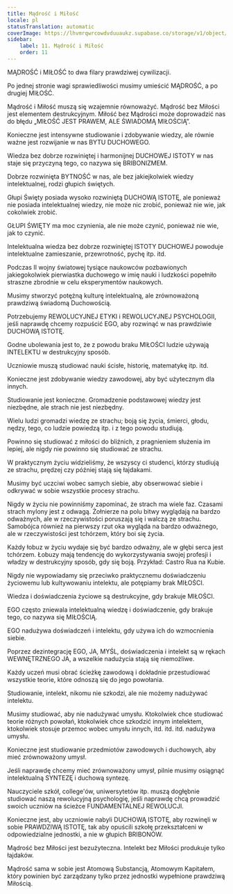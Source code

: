 ```yaml
---
title: Mądrość i Miłość
locale: pl
statusTranslation: automatic
coverImage: https://lhvmrqwrcowdvduuaukz.supabase.co/storage/v1/object/public/strapi-uploads/small_cover-educacion-fundamental.webp-2d51a7828a2b1309555be27f7e2a61a0.webp
sidebar:
    label: 11. Mądrość i Miłość
    order: 11
---
```

MĄDROŚĆ i MIŁOŚĆ to dwa filary prawdziwej cywilizacji.

Po jednej stronie wagi sprawiedliwości musimy umieścić MĄDROŚĆ, a po drugiej MIŁOŚĆ.

Mądrość i Miłość muszą się wzajemnie równoważyć. Mądrość bez Miłości jest elementem destrukcyjnym. Miłość bez Mądrości może doprowadzić nas do błędu „MIŁOŚĆ JEST PRAWEM, ALE ŚWIADOMĄ MIŁOŚCIĄ”.

Konieczne jest intensywne studiowanie i zdobywanie wiedzy, ale równie ważne jest rozwijanie w nas BYTU DUCHOWEGO.

Wiedza bez dobrze rozwiniętej i harmonijnej DUCHOWEJ ISTOTY w nas staje się przyczyną tego, co nazywa się BRIBONIZMEM.

Dobrze rozwinięta BYTNOŚĆ w nas, ale bez jakiejkolwiek wiedzy intelektualnej, rodzi głupich świętych.

Głupi Święty posiada wysoko rozwiniętą DUCHOWĄ ISTOTĘ, ale ponieważ nie posiada intelektualnej wiedzy, nie może nic zrobić, ponieważ nie wie, jak cokolwiek zrobić.

GŁUPI ŚWIĘTY ma moc czynienia, ale nie może czynić, ponieważ nie wie, jak to czynić.

Intelektualna wiedza bez dobrze rozwiniętej ISTOTY DUCHOWEJ powoduje intelektualne zamieszanie, przewrotność, pychę itp. itd.

Podczas II wojny światowej tysiące naukowców pozbawionych jakiegokolwiek pierwiastka duchowego w imię nauki i ludzkości popełniło straszne zbrodnie w celu eksperymentów naukowych.

Musimy stworzyć potężną kulturę intelektualną, ale zrównoważoną prawdziwą świadomą Duchowością.

Potrzebujemy REWOLUCYJNEJ ETYKI i REWOLUCYJNEJ PSYCHOLOGII, jeśli naprawdę chcemy rozpuścić EGO, aby rozwinąć w nas prawdziwie DUCHOWĄ ISTOTĘ.

Godne ubolewania jest to, że z powodu braku MIŁOŚCI ludzie używają INTELEKTU w destrukcyjny sposób.

Uczniowie muszą studiować nauki ścisłe, historię, matematykę itp. itd.

Konieczne jest zdobywanie wiedzy zawodowej, aby być użytecznym dla innych.

Studiowanie jest konieczne. Gromadzenie podstawowej wiedzy jest niezbędne, ale strach nie jest niezbędny.

Wielu ludzi gromadzi wiedzę ze strachu; boją się życia, śmierci, głodu, nędzy, tego, co ludzie powiedzą itp. i z tego powodu studiują.

Powinno się studiować z miłości do bliźnich, z pragnieniem służenia im lepiej, ale nigdy nie powinno się studiować ze strachu.

W praktycznym życiu widzieliśmy, że wszyscy ci studenci, którzy studiują ze strachu, prędzej czy później stają się łajdakami.

Musimy być uczciwi wobec samych siebie, aby obserwować siebie i odkrywać w sobie wszystkie procesy strachu.

Nigdy w życiu nie powinniśmy zapominać, że strach ma wiele faz. Czasami strach mylony jest z odwagą. Żołnierze na polu bitwy wyglądają na bardzo odważnych, ale w rzeczywistości poruszają się i walczą ze strachu. Samobójca również na pierwszy rzut oka wygląda na bardzo odważnego, ale w rzeczywistości jest tchórzem, który boi się życia.

Każdy łobuz w życiu wydaje się być bardzo odważny, ale w głębi serca jest tchórzem. Łobuzy mają tendencję do wykorzystywania swojej profesji i władzy w destrukcyjny sposób, gdy się boją. Przykład: Castro Rua na Kubie.

Nigdy nie wypowiadamy się przeciwko praktycznemu doświadczeniu życiowemu lub kultywowaniu intelektu, ale potępiamy brak MIŁOŚCI.

Wiedza i doświadczenia życiowe są destrukcyjne, gdy brakuje MIŁOŚCI.

EGO często zniewala intelektualną wiedzę i doświadczenie, gdy brakuje tego, co nazywa się MIŁOŚCIĄ.

EGO nadużywa doświadczeń i intelektu, gdy używa ich do wzmocnienia siebie.

Poprzez dezintegrację EGO, JA, MYŚL, doświadczenia i intelekt są w rękach WEWNĘTRZNEGO JA, a wszelkie nadużycia stają się niemożliwe.

Każdy uczeń musi obrać ścieżkę zawodową i dokładnie przestudiować wszystkie teorie, które odnoszą się do jego powołania.

Studiowanie, intelekt, nikomu nie szkodzi, ale nie możemy nadużywać intelektu.

Musimy studiować, aby nie nadużywać umysłu. Ktokolwiek chce studiować teorie różnych powołań, ktokolwiek chce szkodzić innym intelektem, ktokolwiek stosuje przemoc wobec umysłu innych, itd. itd. itd. nadużywa umysłu.

Konieczne jest studiowanie przedmiotów zawodowych i duchowych, aby mieć zrównoważony umysł.

Jeśli naprawdę chcemy mieć zrównoważony umysł, pilnie musimy osiągnąć intelektualną SYNTEZĘ i duchową syntezę.

Nauczyciele szkół, college'ów, uniwersytetów itp. muszą dogłębnie studiować naszą rewolucyjną psychologię, jeśli naprawdę chcą prowadzić swoich uczniów na ścieżce FUNDAMENTALNEJ REWOLUCJI.

Konieczne jest, aby uczniowie nabyli DUCHOWĄ ISTOTĘ, aby rozwinęli w sobie PRAWDZIWĄ ISTOTĘ, tak aby opuścili szkołę przekształceni w odpowiedzialne jednostki, a nie w głupich BRIBONÓW.

Mądrość bez Miłości jest bezużyteczna. Intelekt bez Miłości produkuje tylko łajdaków.

Mądrość sama w sobie jest Atomową Substancją, Atomowym Kapitałem, który powinien być zarządzany tylko przez jednostki wypełnione prawdziwą Miłością.
